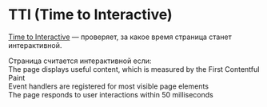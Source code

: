 # TTI (Time to Interactive)

[Time to Interactive](https://web.dev/interactive/) — проверяет, за какое время страница станет интерактивной.

Страница считается интерактивной если:<br/>
The page displays useful content, which is measured by the First Contentful Paint<br/>
Event handlers are registered for most visible page elements<br/>
The page responds to user interactions within 50 milliseconds

